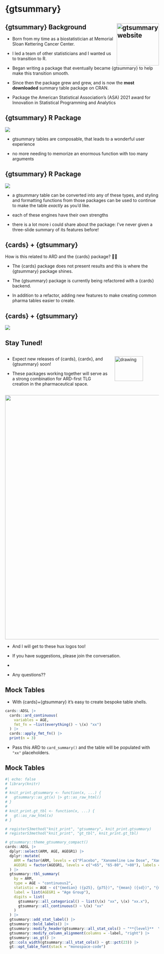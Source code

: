 # {gtsummary} 

## {gtsummary} Background <a href="https://ddsjoberg.github.io/gtsummary/"><img src="https://ddsjoberg.github.io/gtsummary/logo.png" align="right" height="138" alt="gtsummary website" /></a>

- Born from my time as a biostatistician at Memorial Sloan Kettering Cancer Center.

- I led a team of other statisticians and I wanted us to transition to R.

- Began writing a package that eventually became {gtsummary} to help make this transition smooth.

- Since then the package grew and grew, and is now the **most downloaded** summary table package on CRAN.

- Package the American Statistical Association’s (ASA) 2021 award for Innovation in Statistical Programming and Analytics

## {gtsummary} R Package

![](https://raw.githubusercontent.com/ddsjoberg/gtsummary/main/data-raw/misc_files/tbl_summary_demo_fast.gif){fig-align="center"}

::: {.notes}

- gtsummary tables are composable, that leads to a wonderful user experience

- no more needing to memorize an enormous function with too many arguments

:::

## {gtsummary} R Package


![](images/gtsummary-print-engines.png){fig-align="center"}

::: {.notes}

- a gtsummary table can be converted into any of these types, and styling and formatting functions from those packages can be used to continue to make the table _exactly_ as you'd like.

- each of these engines have their own strengths

- there is a lot more i could share about the package: I've never given a three-slide summary of its features before!

:::


## {cards} + {gtsummary}

How is this related to ARD and the {cards} package? 🤔🤔

- The {cards} package does not present results and this is where the {gtsummary} package shines.

- The {gtsummary} package is currently being refactored with a {cards} backend.

- In addition to a refactor, adding new features to make creating common pharma tables easier to create.

## {cards} + {gtsummary}

![](images/ard-gtsummary-workflow.png)

## Stay Tuned!

:::: {.columns}

::: {.column width="70%"}
* Expect new releases of {cards}, {cardx}, and {gtsummary} soon!

* These packages working together will serve as a strong combination for ARD-first TLG creation in the pharmaceutical space.
:::

::: {.column width="30%"}
<img src="images/v1-gtsummary-cards-cardx-HexSticker.png" alt="drawing" width="80%"/>
:::

::::



![](https://www.secondnature.com.au/wp-content/uploads/2015/10/shutterstock_1916496068-2048x768.jpg){.fragment width=800 fig-align="center"}


::: {.notes}

- And I will get to these hux logos too!

- If you have suggestions, please join the conversation.

- <CLICK>

- Any questions??

:::

## Mock Tables

- With {cards}+{gtsummary} it's easy to create bespoke table shells.

```r
cards::ADSL |> 
  cards::ard_continuous(
    variables = AGE, 
    fmt_fn = ~list(everything() ~ \(x) "xx")
  ) |> 
  cards::apply_fmt_fn() |> 
  print(n = 3)
```

- Pass this ARD to `card_summary()` and the table will be populated with `"xx"` placeholders.

## Mock Tables

```r
#| echo: false
# library(knitr)
# 
# knit_print.gtsummary <- function(x, ...) {
#   gtsummary::as_gt(x) |> gt::as_raw_html()
# }
# 
# knit_print.gt_tbl <- function(x, ...) {
#   gt::as_raw_html(x)
# }

# registerS3method("knit_print", "gtsummary", knit_print.gtsummary)
# registerS3method("knit_print", "gt_tbl", knit_print.gt_tbl)

# gtsummary::theme_gtsummary_compact()
cards::ADSL |>
  dplyr::select(ARM, AGE, AGEGR1) |>
  dplyr::mutate(
    ARM = factor(ARM, levels = c("Placebo", "Xanomeline Low Dose", "Xanomeline High Dose")),
    AGEGR1 = factor(AGEGR1, levels = c("<65", "65-80", ">80"), labels = c("&lt;65", "65-80", ">80"))
  ) |>
  gtsummary::tbl_summary(
    by = ARM,
    type = AGE ~ "continuous2",
    statistic = AGE ~ c("{median} ({p25}, {p75})", "{mean} ({sd})", "{min} - {max}"),
    label = list(AGEGR1 = "Age Group"),
    digits = list(
      gtsummary::all_categorical() ~ list(\(x) "xx", \(x) "xx.x"), 
      gtsummary::all_continuous() ~ \(x) "xx"
    )
  ) |>
  gtsummary::add_stat_label() |>
  gtsummary::bold_labels() |>
  gtsummary::modify_header(gtsummary::all_stat_cols() ~ "**{level}**  \nN = xx") |>
  gtsummary::modify_column_alignment(columns = -label, "right") |>
  gtsummary::as_gt() |>
  gt::cols_width(gtsummary::all_stat_cols() ~ gt::pct(23)) |>
  gt::opt_table_font(stack = "monospace-code")
```
